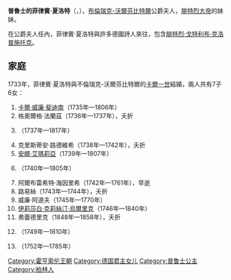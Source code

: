 {{Unreferenced|time=2020-08-10T01:47:41+00:00}}
{{Infobox royalty
| name        = 菲律賓·夏洛特
| image       = Princess philippine charlotte of prussia.jpg
| birth_date  = {{birth date|1716|3|13|df=y}}
| birth_place = [[柏林|柏林]]
| death_date  = {{death date and age|1801|2|17|1716|3|13|df=y}}
| death_place = [[不倫瑞克|不倫瑞克]]
| spouse      = [[卡爾一世_(不倫瑞克-沃爾芬比特爾)|卡爾一世]]
| issue       = [[卡爾·威廉·斐迪南_(不倫瑞克-沃爾芬比特爾)|卡爾·威廉·斐迪南]]<br>索菲·卡羅琳·瑪麗<br>安娜·艾瑪莉亞<br>腓特烈·奧古斯特<br>威廉·阿道夫<br>伊麗莎白·克莉絲汀·烏爾里克<br>奧古斯塔·多蘿西亞<br>利奧波德
| house       = [[霍亨索倫王朝|霍亨索倫王朝]]
| father      = [[腓特烈·威廉一世|腓特烈·威廉一世]]
| mother      = [[索菲亞·桃樂西婭_(漢諾威)|漢諾威的索菲亞·多蘿西亞]]
}}
'''普魯士的菲律賓·夏洛特'''（{{lang-de|Philippine Charlotte von Preußen}}，{{bd|1716年|3月13日|1801年|2月17日}}），[[布倫瑞克-沃爾芬比特爾親王國|布倫瑞克-沃爾芬比特爾]]公爵夫人，[[腓特烈二世_(普魯士)|腓特烈大帝]]的妹妹。

在公爵夫人任內，菲律賓·夏洛特與許多德國詩人來往，包含[[弗里德里希·戈特利布·克洛普施托克|腓特烈·戈特利布·克洛普施托克]]。
== 家庭 ==
1733年，菲律賓·夏洛特與不倫瑞克-沃爾芬比特爾的[[卡爾一世_(不倫瑞克-沃爾芬比特爾)|卡爾一世]]結婚，兩人共有7子6女：
# [[卡尔·威廉·斐迪南_(不伦瑞克-沃尔芬比特尔)|卡爾·威廉·斐迪南]]（1735年—1806年）
# 格奧爾格·法蘭茲（1736年—1737年），夭折
# {{le|索菲·卡羅琳·瑪麗|Princess Sophie Caroline of Brunswick-Wolfenbüttel}}（1737年—1817年）
# 克里斯蒂安·路德維希（1738年—1742年），夭折
# [[安娜·艾瑪莉亞_(不倫瑞克-沃爾芬比特爾)|安娜·艾瑪莉亞]]（1739年—1807年）
# {{le|腓特烈·奧古斯特 (不倫瑞克-沃爾芬比特爾)|Frederick Augustus, Prince of Brunswick-Wolfenbüttel-Oels|腓特烈·奧古斯特}}（1740年—1805年）
# 阿爾布雷希特·海因里希（1742年—1761年），早逝
# 路易絲（1743年—1744年），夭折
# 威廉·阿道夫（1745年—1770年）
# [[伊莉莎白·克莉絲汀·烏爾里克|伊莉莎白·克莉絲汀·烏爾里克]]（1746年—1840年）
# 弗蕾德里克（1848年—1858年），夭折
# {{le|奧古斯塔·多蘿西亞 (不倫瑞克-沃爾芬比特爾)|Augusta Dorothea, Abbess of Gandersheim|奧古斯塔·多蘿西亞}}（1749年—1810年）
# {{le|不倫瑞克-沃爾芬比特爾的利奧波德|Leopold of Brunswick-Wolfenbüttel|利奧波德}}（1752年—1785年）

{{DEFAULTSORT: Philippine Charlotte}}
[[Category:霍亨索伦王朝|Category:霍亨索伦王朝]]
[[Category:德国君主女儿|Category:德国君主女儿]]
[[Category:普鲁士公主|Category:普鲁士公主]]
[[Category:柏林人|Category:柏林人]]